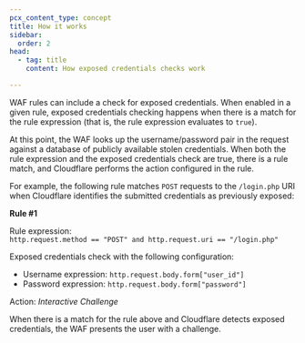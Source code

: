 ```yaml
---
pcx_content_type: concept
title: How it works
sidebar:
  order: 2
head:
  - tag: title
    content: How exposed credentials checks work

---
```



WAF rules can include a check for exposed credentials. When enabled in a given rule, exposed credentials checking happens when there is a match for the rule expression (that is, the rule expression evaluates to `true`).

At this point, the WAF looks up the username/password pair in the request against a database of publicly available stolen credentials. When both the rule expression and the exposed credentials check are true, there is a rule match, and Cloudflare performs the action configured in the rule.

For example, the following rule matches `POST` requests to the `/login.php` URI when Cloudflare identifies the submitted credentials as previously exposed:

<Example>

**Rule #1**

Rule expression:<br/>
`http.request.method == "POST" and http.request.uri == "/login.php"`

Exposed credentials check with the following configuration:

* Username expression: `http.request.body.form["user_id"]`
* Password expression: `http.request.body.form["password"]`

Action: *Interactive Challenge*

</Example>

When there is a match for the rule above and Cloudflare detects exposed credentials, the WAF presents the user with a challenge.
